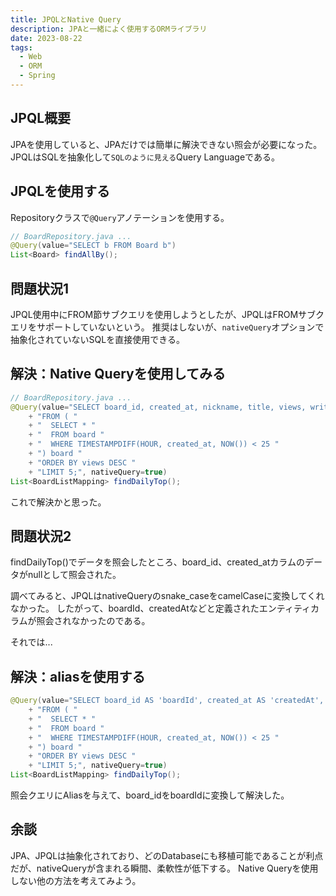```yaml
---
title: JPQLとNative Query
description: JPAと一緒によく使用するORMライブラリ
date: 2023-08-22
tags:
  - Web
  - ORM
  - Spring
---
```


## JPQL概要
JPAを使用していると、JPAだけでは簡単に解決できない照会が必要になった。
JPQLはSQLを抽象化して`SQLのように見える`Query Languageである。

## JPQLを使用する
Repositoryクラスで`@Query`アノテーションを使用する。
``` java showLineNumbers
// BoardRepository.java ...
@Query(value="SELECT b FROM Board b")
List<Board> findAllBy();
```

## 問題状況1
JPQL使用中にFROM節サブクエリを使用しようとしたが、JPQLはFROMサブクエリをサポートしていないという。
推奨はしないが、`nativeQuery`オプションで抽象化されていないSQLを直接使用できる。

## 解決：Native Queryを使用してみる
``` java showLineNumbers
// BoardRepository.java ...
@Query(value="SELECT board_id, created_at, nickname, title, views, writer "
    + "FROM ( "
    + "  SELECT * "
    + "  FROM board "
    + "  WHERE TIMESTAMPDIFF(HOUR, created_at, NOW()) < 25 "
    + ") board "
    + "ORDER BY views DESC "
    + "LIMIT 5;", nativeQuery=true)
List<BoardListMapping> findDailyTop();
```
これで解決かと思った。

## 問題状況2
findDailyTop()でデータを照会したところ、board_id、created_atカラムのデータがnullとして照会された。

調べてみると、JPQLはnativeQueryのsnake_caseをcamelCaseに変換してくれなかった。
したがって、boardId、createdAtなどと定義されたエンティティカラムが照会されなかったのである。

それでは...

## 解決：aliasを使用する
``` java showLineNumbers
@Query(value="SELECT board_id AS 'boardId', created_at AS 'createdAt', nickname, title, views, writer "
    + "FROM ( "
    + "  SELECT * "
    + "  FROM board "
    + "  WHERE TIMESTAMPDIFF(HOUR, created_at, NOW()) < 25 "
    + ") board "
    + "ORDER BY views DESC "
    + "LIMIT 5;", nativeQuery=true)
List<BoardListMapping> findDailyTop();
```
照会クエリにAliasを与えて、board_idをboardIdに変換して解決した。

## 余談
JPA、JPQLは抽象化されており、どのDatabaseにも移植可能であることが利点だが、nativeQueryが含まれる瞬間、柔軟性が低下する。
Native Queryを使用しない他の方法を考えてみよう。
